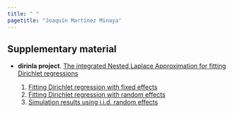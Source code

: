 ---
title: " "
pagetitle: "Joaquín Martínez Minaya"
---

<link rel="stylesheet" href="styles.css" type="text/css">
<link rel="stylesheet" href="academicicons/css/academicons.min.css"/>

## Supplementary material
- **dirinla project**. [The integrated Nested Laplace Approximation for fitting Dirichlet regressions](https://arxiv.org/abs/1907.04059)

    1. [Fitting Dirichlet regression with fixed effects](supplementary/CODA/fixed/my-vignette_fixed.html)
    2. [Fitting Dirichlet regression with random effects](supplementary/CODA/fixed/my-vignette_fixed.html)
    2. [Simulation results using i.i.d. random effects](htmls/report_dirinla_iid.html)


